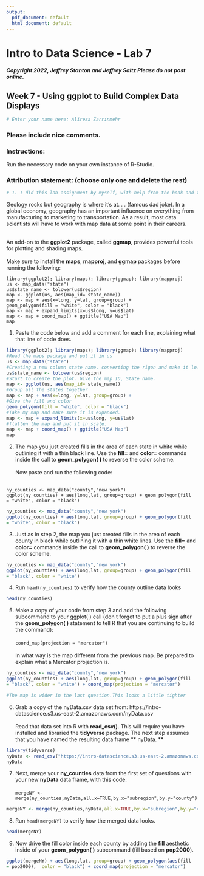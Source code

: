 ```yaml
---
output:
  pdf_document: default
  html_document: default
---
```


# Intro to Data Science - Lab 7
##### Copyright 2022, Jeffrey Stanton and Jeffrey Saltz   Please do not post online.

## Week 7 - Using	ggplot	to	Build	 Complex	Data	Displays

```r
# Enter your name here: Alireza Zarrinmehr
```

### Please include nice comments. <br>
### Instructions: 
Run the necessary code on your own instance of R-Studio.

### Attribution statement: (choose only one and delete the rest)

```r
# 1. I did this lab assignment by myself, with help from the book and the professor.
```

 Geology rocks but geography is where it's at. . .  (famous dad joke). In
a global economy, geography has an important influence on everything from
manufacturing to marketing to transportation. As a result, most data scientists will
have to work with map data at some point in their careers. <br><br>

An add-on to the **ggplot2** package, called **ggmap**, provides powerful tools for plotting and shading maps.<br><Br>
Make sure to install the **maps**, **mapproj**, and **ggmap** packages before running the following:



```
library(ggplot2); library(maps); library(ggmap); library(mapproj)
us <- map_data("state")
us$state_name <- tolower(us$region)
map <- ggplot(us, aes(map_id= state_name))
map <- map + aes(x=long, y=lat, group=group) +
geom_polygon(fill = "white", color = "black")
map <- map + expand_limits(x=us$long, y=us$lat)
map <- map + coord_map() + ggtitle("USA Map")
map
```



1. Paste the code below and add a comment for each line, explaining what that line of code does.

```r
library(ggplot2); library(maps); library(ggmap); library(mapproj)
#Read the maps package and put it in us
us <- map_data("state")
#Creating a new column state name. converting the rigon and make it lowercase.
us$state_name <- tolower(us$region)
#Start to create the plot. Give the map ID, State name.
map <- ggplot(us, aes(map_id= state_name))
#Group all the states together
map <- map + aes(x=long, y=lat, group=group) +
#Give the fill and color
geom_polygon(fill = "white", color = "black")
#Take my map and make sure it is expanded.
map <- map + expand_limits(x=us$long, y=us$lat)
#flatten the map and put it in scale.
map <- map + coord_map() + ggtitle("USA Map")
map
```

2. The map you just created fills in the area of each state in white while outlining it with a thin black line. Use the **fill=** and **color=** commands inside the call to **geom_polygon( )** to reverse the color scheme.<br><br>
Now paste and run the following code:<br><br>


```
ny_counties <- map_data("county","new york")
ggplot(ny_counties) + aes(long,lat, group=group) + geom_polygon(fill
= "white", color = "black")
```


```r
ny_counties <- map_data("county","new york")
ggplot(ny_counties) + aes(long,lat, group=group) + geom_polygon(fill
= "white", color = "black")
```

3. Just as in step 2, the map you just created fills in the area of each county in black
while outlining it with a thin white lines. Use the **fill=** and **color=** commands
inside the call to **geom_polygon( )** to reverse the color scheme.

```r
ny_counties <- map_data("county","new york")
ggplot(ny_counties) + aes(long,lat, group=group) + geom_polygon(fill
= "black", color = "white")
```

4. Run `head(ny_counties)` to verify how the county outline data looks

```r
head(ny_counties)

```

5. Make a copy of your code from step 3 and add the following subcommand to
your ggplot( ) call (don t forget to put a plus sign after the **geom_polygon( )** statement to tell R that you are continuing to build the command):<br><br>
`coord_map(projection = "mercator")` <br><br>
In what way is the map different from the previous map. Be prepared to explain
what a Mercator projection is. 

```r
ny_counties <- map_data("county","new york")
ggplot(ny_counties) + aes(long,lat, group=group) + geom_polygon(fill
= "black", color = "white") + coord_map(projection = "mercator")

#The map is wider in the last question.This looks a little tighter
```

6. Grab a copy of the nyData.csv data set from:
https://intro-datascience.s3.us-east-2.amazonaws.com/nyData.csv
<br><br>Read that data set into R with **read_csv()**. This will require you have installed
and libraried the **tidyverse** package. The next step assumes that you have named the
resulting data frame ** nyData. **

```r
library(tidyverse)
nyData <- read_csv("https://intro-datascience.s3.us-east-2.amazonaws.com/nyData.csv")
nyData
```

7. Next, merge your **ny_counties** data from the first set of
questions with your new **nyData** data frame, with this code:<br><br>
`mergeNY <- merge(ny_counties,nyData,all.x=TRUE,by.x="subregion",by.y="county")`



```r
mergeNY <- merge(ny_counties,nyData,all.x=TRUE,by.x="subregion",by.y="county")
```

8. Run `head(mergeNY)` to verify how the merged data looks.

```r
head(mergeNY)
```

9. Now drive the fill color inside each county by adding the **fill** aesthetic inside of
your **geom_polygon( )** subcommand (fill based on **pop2000**).

```r
ggplot(mergeNY) + aes(long,lat, group=group) + geom_polygon(aes(fill
= pop2000),  color = "black") + coord_map(projection = "mercator")

```
